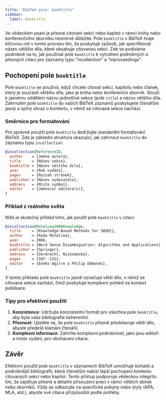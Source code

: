 ```yaml
---
title: "BibTeX pole: booktitle"
sidebar:
  label: booktitle
---
```



Ve vědeckém psaní je přesné citování sekcí nebo kapitol v rámci knihy nebo konferenčního sborníku nesmírně důležité. Pole `booktitle` v BibTeX hraje klíčovou roli v tomto procesu tím, že poskytuje způsob, jak specifikovat název většího díla, které obsahuje citovanou sekci. Zde se podíváme podrobně na to, jak používat pole `booktitle` k vytváření podrobných a přesných citací pro záznamy typu "incollection" a "inproceedings".

<CiteDrive />

## Pochopení pole `booktitle`

Pole `booktitle` se používá, když chcete citovat sekci, kapitolu nebo článek, který je součástí většího díla, jako je kniha nebo konferenční sborník. Slouží k jasnému oddělení názvu jednotlivé sekce (pole `title`) a názvu většího díla. Zahrnutím pole `booktitle` do vašich BibTeX záznamů poskytujete čtenářům jasný a úplný obraz o kontextu, v němž se citovaná sekce nachází.

### Směrnice pro formátování

Pro správné použití pole `booktitle` dodržujte standardní formátování BibTeX. Zde je základní struktura ukazující, jak zahrnout `booktitle` do záznamu typu `incollection`:

```bibtex
@incollection{ReferenceID,
  author    = {Jméno autora},
  title     = {Název sekce},
  booktitle = {Název většího díla},
  year      = {Rok vydání},
  pages     = {Rozsah stránek},
  publisher = {Název vydavatele},
  address   = {Místo vydání},
  editor    = {Jméno(a) editora(s)},
}
```

### Příklad z reálného světa

Níže je skutečný příklad toho, jak použít pole `booktitle` v citaci:

```bibtex
@incollection{Mihalcea2006Knowledge,
  title     = {Knowledge-Based Methods for {WSD}},
  author    = {Rada Mihalcea},
  year      = 2006,
  booktitle = {Word Sense Disambiguation: Algorithms and Applications},
  publisher = {Springer},
  address   = {Dordrecht, Nizozemsko},
  pages     = {107--132},
  editor    = {Eneko Agirre a Philip Edmonds},
}
```

V tomto příkladu pole `booktitle` jasně označuje větší dílo, v němž se citovaná sekce nachází, čímž poskytuje komplexní pohled na kontext publikace.

### Tipy pro efektivní použití

1. **Konzistence**: Udržujte konzistentní formát pro všechna pole `booktitle`, aby byla vaše bibliografie koherentní.
2. **Přesnost**: Ujistěte se, že pole `booktitle` přesně představuje větší dílo, abyste předešli klamání čtenářů.
3. **Komplexní informace**: Zahrňte komplexní podrobnosti, jako jsou editoři a místo vydání, pro obohacení citace.

## Závěr

Efektivní použití pole `booktitle` v záznamech BibTeX umožňuje bohatší a podrobnější bibliografii, která čtenářům nabízí lepší pochopení kontextu citovaných sekcí nebo kapitol. Tento přístup podporuje vědeckou integritu tím, že zajišťuje přesné a detailní přisouzení prací v rámci větších sbírek nebo sborníků. Vždy se odkazujte na specifické pokyny nebo styly (APA, MLA, atd.), abyste své citace přizpůsobili podle potřeby.
